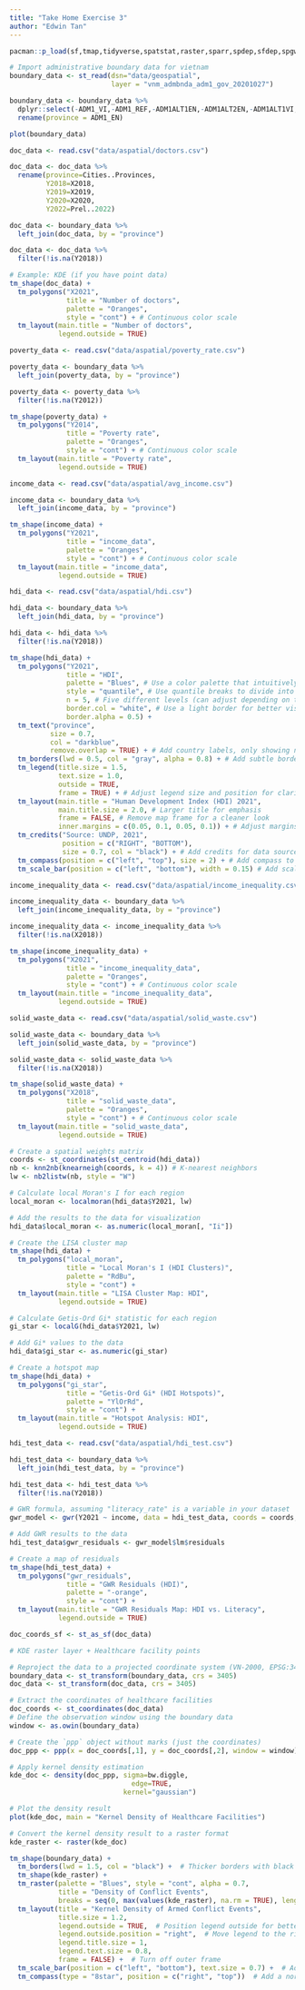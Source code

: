 ```yaml
---
title: "Take Home Exercise 3"
author: "Edwin Tan"
---
```


```r
pacman::p_load(sf,tmap,tidyverse,spatstat,raster,sparr,spdep,sfdep,spgwr,exactextractr)
```

```r
# Import administrative boundary data for vietnam
boundary_data <- st_read(dsn="data/geospatial",
                         layer = "vnm_admbnda_adm1_gov_20201027")
```

```r
boundary_data <- boundary_data %>% 
  dplyr::select(-ADM1_VI,-ADM1_REF,-ADM1ALT1EN,-ADM1ALT2EN,-ADM1ALT1VI,-ADM0_EN,-ADM0_PCODE,-ADM1ALT2EN, -ADM1ALT2VI, -ADM0_VI,-date,-validOn,-validTo) %>% 
  rename(province = ADM1_EN)
```

```r
plot(boundary_data)
```

```r
doc_data <- read.csv("data/aspatial/doctors.csv")
```

```r
doc_data <- doc_data %>% 
  rename(province=Cities..Provinces,
         Y2018=X2018,
         Y2019=X2019,
         Y2020=X2020,
         Y2022=Prel..2022)
```

```r
doc_data <- boundary_data %>%
  left_join(doc_data, by = "province")
```

```r
doc_data <- doc_data %>%
  filter(!is.na(Y2018))
```

```r
# Example: KDE (if you have point data)
tm_shape(doc_data) +
  tm_polygons("X2021", 
              title = "Number of doctors", 
              palette = "Oranges", 
              style = "cont") + # Continuous color scale
  tm_layout(main.title = "Number of doctors", 
            legend.outside = TRUE)
```

```r
poverty_data <- read.csv("data/aspatial/poverty_rate.csv")
```

```r
poverty_data <- boundary_data %>%
  left_join(poverty_data, by = "province")

poverty_data <- poverty_data %>%
  filter(!is.na(Y2012))
```

```r
tm_shape(poverty_data) +
  tm_polygons("Y2014", 
              title = "Poverty rate", 
              palette = "Oranges", 
              style = "cont") + # Continuous color scale
  tm_layout(main.title = "Poverty rate", 
            legend.outside = TRUE)
```

```r
income_data <- read.csv("data/aspatial/avg_income.csv")
```

```r
income_data <- boundary_data %>%
  left_join(income_data, by = "province")
```

```r
tm_shape(income_data) +
  tm_polygons("Y2021", 
              title = "income_data", 
              palette = "Oranges", 
              style = "cont") + # Continuous color scale
  tm_layout(main.title = "income_data", 
            legend.outside = TRUE)
```

```r
hdi_data <- read.csv("data/aspatial/hdi.csv")
```

```r
hdi_data <- boundary_data %>%
  left_join(hdi_data, by = "province")

hdi_data <- hdi_data %>%
  filter(!is.na(Y2018))
```

```r
tm_shape(hdi_data) +
  tm_polygons("Y2021", 
              title = "HDI", 
              palette = "Blues", # Use a color palette that intuitively matches the meaning of the data
              style = "quantile", # Use quantile breaks to divide into equal population groups
              n = 5, # Five different levels (can adjust depending on the distribution)
              border.col = "white", # Use a light border for better visual separation
              border.alpha = 0.5) + 
  tm_text("province", 
          size = 0.7, 
          col = "darkblue", 
          remove.overlap = TRUE) + # Add country labels, only showing non-overlapping text
  tm_borders(lwd = 0.5, col = "gray", alpha = 0.8) + # Add subtle borders to enhance readability
  tm_legend(title.size = 1.5, 
            text.size = 1.0, 
            outside = TRUE, 
            frame = TRUE) + # Adjust legend size and position for clarity
  tm_layout(main.title = "Human Development Index (HDI) 2021", 
            main.title.size = 2.0, # Larger title for emphasis
            frame = FALSE, # Remove map frame for a cleaner look
            inner.margins = c(0.05, 0.1, 0.05, 0.1)) + # Adjust margins to make the map more central
  tm_credits("Source: UNDP, 2021", 
             position = c("RIGHT", "BOTTOM"), 
             size = 0.7, col = "black") + # Add credits for data source
  tm_compass(position = c("left", "top"), size = 2) + # Add compass to orient map
  tm_scale_bar(position = c("left", "bottom"), width = 0.15) # Add scale bar for distance reference
```

```r
income_inequality_data <- read.csv("data/aspatial/income_inequality.csv")
```

```r
income_inequality_data <- boundary_data %>%
  left_join(income_inequality_data, by = "province")

income_inequality_data <- income_inequality_data %>%
  filter(!is.na(X2018))
```

```r
tm_shape(income_inequality_data) +
  tm_polygons("X2021", 
              title = "income_inequality_data", 
              palette = "Oranges", 
              style = "cont") + # Continuous color scale
  tm_layout(main.title = "income_inequality_data", 
            legend.outside = TRUE)
```

```r
solid_waste_data <- read.csv("data/aspatial/solid_waste.csv")
```

```r
solid_waste_data <- boundary_data %>%
  left_join(solid_waste_data, by = "province")

solid_waste_data <- solid_waste_data %>%
  filter(!is.na(X2018))
```

```r
tm_shape(solid_waste_data) +
  tm_polygons("X2018", 
              title = "solid_waste_data", 
              palette = "Oranges", 
              style = "cont") + # Continuous color scale
  tm_layout(main.title = "solid_waste_data", 
            legend.outside = TRUE)
```

```r
# Create a spatial weights matrix
coords <- st_coordinates(st_centroid(hdi_data))
nb <- knn2nb(knearneigh(coords, k = 4)) # K-nearest neighbors
lw <- nb2listw(nb, style = "W")
```

```r
# Calculate local Moran's I for each region
local_moran <- localmoran(hdi_data$Y2021, lw)

# Add the results to the data for visualization
hdi_data$local_moran <- as.numeric(local_moran[, "Ii"])
```

```r
# Create the LISA cluster map
tm_shape(hdi_data) +
  tm_polygons("local_moran", 
              title = "Local Moran's I (HDI Clusters)", 
              palette = "RdBu", 
              style = "cont") + 
  tm_layout(main.title = "LISA Cluster Map: HDI", 
            legend.outside = TRUE)
```

```r
# Calculate Getis-Ord Gi* statistic for each region
gi_star <- localG(hdi_data$Y2021, lw)

# Add Gi* values to the data
hdi_data$gi_star <- as.numeric(gi_star)

# Create a hotspot map
tm_shape(hdi_data) +
  tm_polygons("gi_star", 
              title = "Getis-Ord Gi* (HDI Hotspots)", 
              palette = "YlOrRd", 
              style = "cont") + 
  tm_layout(main.title = "Hotspot Analysis: HDI", 
            legend.outside = TRUE)
```

```r
hdi_test_data <- read.csv("data/aspatial/hdi_test.csv")
```

```r
hdi_test_data <- boundary_data %>%
  left_join(hdi_test_data, by = "province")

hdi_test_data <- hdi_test_data %>%
  filter(!is.na(Y2018))
```

```r
# GWR formula, assuming "literacy_rate" is a variable in your dataset
gwr_model <- gwr(Y2021 ~ income, data = hdi_test_data, coords = coords, bandwidth = 50)

# Add GWR results to the data
hdi_test_data$gwr_residuals <- gwr_model$lm$residuals

# Create a map of residuals
tm_shape(hdi_test_data) +
  tm_polygons("gwr_residuals", 
              title = "GWR Residuals (HDI)", 
              palette = "-orange", 
              style = "cont") + 
  tm_layout(main.title = "GWR Residuals Map: HDI vs. Literacy", 
            legend.outside = TRUE)
```

```r
doc_coords_sf <- st_as_sf(doc_data)
```

```r
# KDE raster layer + Healthcare facility points

```

```r
# Reproject the data to a projected coordinate system (VN-2000, EPSG:3405)
boundary_data <- st_transform(boundary_data, crs = 3405)
doc_data <- st_transform(doc_data, crs = 3405)
```

```r
# Extract the coordinates of healthcare facilities
doc_coords <- st_coordinates(doc_data)
# Define the observation window using the boundary data
window <- as.owin(boundary_data)

# Create the `ppp` object without marks (just the coordinates)
doc_ppp <- ppp(x = doc_coords[,1], y = doc_coords[,2], window = window)

# Apply kernel density estimation
kde_doc <- density(doc_ppp, sigma=bw.diggle,
                              edge=TRUE,
                            kernel="gaussian")

# Plot the density result
plot(kde_doc, main = "Kernel Density of Healthcare Facilities")
```

```r
# Convert the kernel density result to a raster format
kde_raster <- raster(kde_doc)

tm_shape(boundary_data) + 
  tm_borders(lwd = 1.5, col = "black") +  # Thicker borders with black color for clarity
  tm_shape(kde_raster) +
  tm_raster(palette = "Blues", style = "cont", alpha = 0.7, 
            title = "Density of Conflict Events", 
            breaks = seq(0, max(values(kde_raster), na.rm = TRUE), length.out = 7)) +  # Customize breaks
  tm_layout(title = "Kernel Density of Armed Conflict Events",
            title.size = 1.2,
            legend.outside = TRUE,  # Position legend outside for better readability
            legend.outside.position = "right",  # Move legend to the right side
            legend.title.size = 1, 
            legend.text.size = 0.8,
            frame = FALSE) +  # Turn off outer frame
  tm_scale_bar(position = c("left", "bottom"), text.size = 0.7) +  # Add a scale bar
  tm_compass(type = "8star", position = c("right", "top"))  # Add a north arro
```
